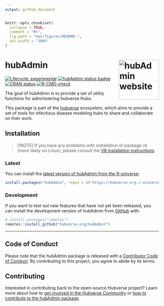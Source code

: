 ```yaml
---
output: github_document
---
```


<!-- README.md is generated from README.Rmd. Please edit that file -->

```r
knitr::opts_chunk$set(
  collapse = TRUE,
  comment = "#>",
  fig.path = "man/figures/README-",
  out.width = "100%"
)
```


# hubAdmin <a href="https://hubverse-org.github.io/hubAdmin/"><img src="man/figures/logo.png" align="right" height="131" alt="hubAdmin website" /></a>

<!-- badges: start -->
[![Lifecycle: experimental](https://img.shields.io/badge/lifecycle-experimental-orange.svg)](https://lifecycle.r-lib.org/articles/stages.html#experimental)
[![hubAdmin status badge](https://hubverse-org.r-universe.dev/badges/hubAdmin)](https://hubverse-org.r-universe.dev/hubAdmin)
[![CRAN status](https://www.r-pkg.org/badges/version/hubAdmin)](https://CRAN.R-project.org/package=hubAdmin)
[![R-CMD-check](https://github.com/hubverse-org/hubAdmin/actions/workflows/R-CMD-check.yaml/badge.svg)](https://github.com/hubverse-org/hubAdmin/actions/workflows/R-CMD-check.yaml)
<!-- badges: end -->

The goal of hubAdmin is to provide a set of utility functions for administering hubverse Hubs. 

This package is part of the [hubverse](https://hubverse.io/en/latest/) ecosystem, which aims to provide a set of tools for infectious disease modeling hubs to share and collaborate on their work.

## Installation

> [!NOTE]
> If you have any problems with installation of package `V8` (more likely on Linux), please consult the [V8 installation instructions](https://github.com/jeroen/V8#installation).

### Latest

You can install the [latest version of hubAdmin from the R-universe](https://hubverse-org.r-universe.dev/hubAdmin):

``` r
install.packages("hubAdmin", repos = c("https://hubverse-org.r-universe.dev", "https://cloud.r-project.org"))
```

### Development

If you want to test out new features that have not yet been released, you can install the development version of hubAdmin from [GitHub](https://github.com/) with:

``` r
# install.packages("remotes")
remotes::install_github("hubverse-org/hubAdmin")
```

***

## Code of Conduct

Please note that the hubAdmin package is released with a [Contributor Code of Conduct](.github/CODE_OF_CONDUCT.md). By contributing to this project, you agree to abide by its terms.


## Contributing

Interested in contributing back to the open-source Hubverse project?
Learn more about how to [get involved in the Hubverse Community](https://hubverse.io/en/latest/overview/contribute.html) or [how to contribute to the hubAdmin package](.github/CONTRIBUTING.md).
